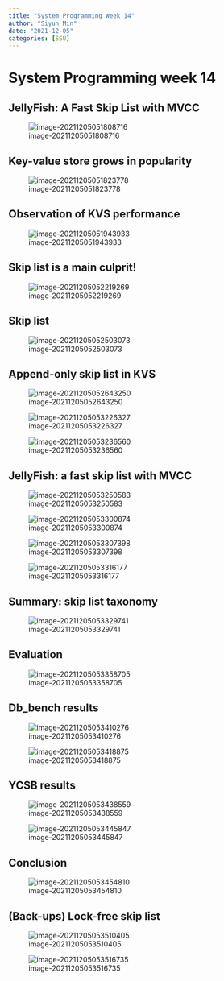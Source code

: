 ```yaml
---
title: "System Programming Week 14"
author: "Siyun Min"
date: "2021-12-05"
categories: [SSU]
---
```

# System Programming week 14

## JellyFish: A Fast Skip List with MVCC

![image-20211205051808716](./image-20211205051808716.png)

## Key-value store grows in popularity

![image-20211205051823778](./image-20211205051823778.png)

## Observation of KVS performance

![image-20211205051943933](./image-20211205051943933.png)

## Skip list is a main culprit!

![image-20211205052219269](./image-20211205052219269.png)

## Skip list

![image-20211205052503073](./image-20211205052503073.png)

## Append-only skip list in KVS

![image-20211205052643250](./image-20211205052643250.png)

![image-20211205053226327](./image-20211205053226327.png)

![image-20211205053236560](./image-20211205053236560.png)

## JellyFish: a fast skip list with MVCC

![image-20211205053250583](./image-20211205053250583.png)

![image-20211205053300874](./image-20211205053300874.png)

![image-20211205053307398](./image-20211205053307398.png)

![image-20211205053316177](./image-20211205053316177.png)

## Summary: skip list taxonomy

![image-20211205053329741](./image-20211205053329741.png)

## Evaluation

![image-20211205053358705](./image-20211205053358705.png)

## Db_bench results

![image-20211205053410276](./image-20211205053410276.png)

![image-20211205053418875](./image-20211205053418875.png)

## YCSB results

![image-20211205053438559](./image-20211205053438559.png)

![image-20211205053445847](./image-20211205053445847.png)

## Conclusion

![image-20211205053454810](./image-20211205053454810.png)

## (Back-ups) Lock-free skip list

![image-20211205053510405](./image-20211205053510405.png)

![image-20211205053516735](./image-20211205053516735.png)
